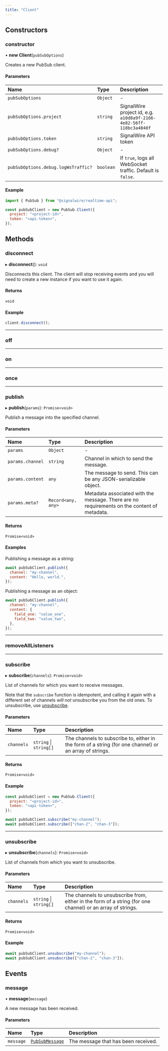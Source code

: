 ```yaml
---
title: "Client"
---
```



## Constructors

### constructor

• **new Client**(`pubSubOptions`)

Creates a new PubSub client.

#### Parameters

| Name                                | Type      | Description                                                        |
|:------------------------------------|:----------|:-------------------------------------------------------------------|
| `pubSubOptions`                     | `Object`  | -                                                                  |
| `pubSubOptions.project`             | `string`  | SignalWire project id, e.g. `a10d8a9f-2166-4e82-56ff-118bc3a4840f` |
| `pubSubOptions.token`               | `string`  | SignalWire API token                                               |
| `pubSubOptions.debug?`              | `Object`  | -                                                                  |
| `pubSubOptions.debug.logWsTraffic?` | `boolean` | If `true`, logs all WebSocket traffic. Default is `false`.         |


#### Example

```js
import { PubSub } from "@signalwire/realtime-api";

const pubSubClient = new PubSub.Client({
  project: "<project-id>",
  token: "<api-token>",
});
```

## Methods

### disconnect

▸ **disconnect**(): `void`

Disconnects this client. The client will stop receiving events and you will need to create a new instance if you want to use it again.

#### Returns

`void`

#### Example

```js
client.disconnect();
```

---

### off

<MethodOff />

---

### on

<MethodOn />

---

### once

<MethodOnce />

---

### publish

▸ **publish**(`params`): `Promise<void>`

Publish a message into the specified channel.

#### Parameters

| Name             | Type               | Description                                                                                 |
|:-----------------|:-------------------|:--------------------------------------------------------------------------------------------|
| `params`         | `Object`           | -                                                                                           |
| `params.channel` | `string`           | Channel in which to send the message.                                                       |
| `params.content` | `any`              | The message to send. This can be any JSON-serializable object.                              |
| `params.meta?`   | `Record<any, any>` | Metadata associated with the message. There are no requirements on the content of metadata. |

#### Returns

`Promise<void>`

#### Examples

Publishing a message as a string:

```js
await pubSubClient.publish({
  channel: "my-channel",
  content: "Hello, world.",
});
```

Publishing a message as an object:

```js
await pubSubClient.publish({
  channel: "my-channel",
  content: {
    field_one: "value_one",
    field_two: "value_two",
  },
});
```

---

### removeAllListeners

<MethodRemoveAllListeners />

---

### subscribe

▸ **subscribe**(`channels`): `Promise<void>`

List of channels for which you want to receive messages.

Note that the `subscribe` function is idempotent, and calling it again with a different set of channels _will not_ unsubscribe you from the old ones. To unsubscribe, use [unsubscribe](./pubsub-client.mdx#unsubscribe).

#### Parameters

| Name       | Type                   | Description                                                                                            |
|:-----------|:-----------------------|:-------------------------------------------------------------------------------------------------------|
| `channels` | `string` \| `string[]` | The channels to subscribe to, either in the form of a string (for one channel) or an array of strings. |

#### Returns

`Promise<void>`

#### Example

```js
const pubSubClient = new PubSub.Client({
  project: "<project-id>",
  token: "<api-token>",
});

await pubSubClient.subscribe("my-channel");
await pubSubClient.subscribe(["chan-2", "chan-3"]);
```

---

### unsubscribe

▸ **unsubscribe**(`channels`): `Promise<void>`

List of channels from which you want to unsubscribe.

#### Parameters

| Name       | Type                   | Description                                                                                                |
|:-----------|:-----------------------|:-----------------------------------------------------------------------------------------------------------|
| `channels` | `string` \| `string[]` | The channels to unsubscribe from, either in the form of a string (for one channel) or an array of strings. |

#### Returns

`Promise<void>`

#### Example

```js
await pubSubClient.unsubscribe("my-channel");
await pubSubClient.unsubscribe(["chan-2", "chan-3"]);
```

## Events

### message

• **message**(`message`)

A new message has been received.

#### Parameters

| Name      | Type                                         | Description                         |
|:----------|:---------------------------------------------|:------------------------------------|
| `message` | [`PubSubMessage`](./pubsub-pubsubmessage.md) | The message that has been received. |
